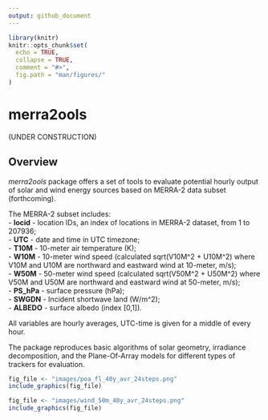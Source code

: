 ```yaml
---
output: github_document
---
```


```r
library(knitr)
knitr::opts_chunk$set(
  echo = TRUE,
  collapse = TRUE,
  comment = "#>",
  fig.path = "man/figures/"
)
```

# merra2ools
(UNDER CONSTRUCTION)

## Overview

*merra2ools* package offers a set of tools to evaluate potential hourly output of solar and wind energy sources based on MERRA-2 data subset (forthcoming). 

The MERRA-2 subset includes:  
  - **locid** - location IDs, an index of locations in MERRA-2 dataset, from 1 to 207936;  
  - **UTC** - date and time in UTC timezone;  
  - **T10M** - 10-meter air temperature (K);  
  - **W10M** - 10-meter wind speed (calculated sqrt(V10M^2 + U10M^2) where V10M and U10M are northward and eastward wind at 10-meter, m/s);  
  - **W50M** - 50-meter wind speed (calculated sqrt(V50M^2 + U50M^2) where V50M and U50M are northward and eastward wind at 50-meter, m/s);  
  - **PS_hPa** - surface pressure (hPa);  
  - **SWGDN** - Incident shortwave land (W/m^2);  
  - **ALBEDO** -  surface albedo (index [0,1]).  

All variables are hourly averages, UTC-time is given for a middle of every hour.  

The package reproduces basic algorithms of solar geometry, irradiance decomposition, and the Plane-Of-Array models for different types of trackers for evaluation.  

```r
fig_file <- "images/poa_fl_40y_avr_24steps.png"
include_graphics(fig_file)

```


```r
fig_file <- "images/wind_50m_40y_avr_24steps.png"
include_graphics(fig_file)

```
